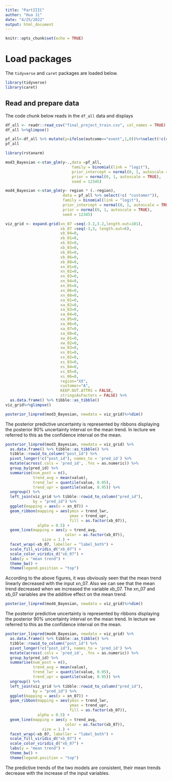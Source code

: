 ```yaml
---
title: "PartIIIC"
author: "Hua Ji"
date: "4/25/2022"
output: html_document
---
```


```r
knitr::opts_chunk$set(echo = TRUE)
```

# Load packages
The `tidyverse` and `caret` packages are loaded below.

```r
library(tidyverse)
library(caret)
```

## Read and prepare data

The code chunk below reads in the `df_all` data and displays 

```r
df_all <- readr::read_csv("final_project_train.csv", col_names = TRUE)
df_all %>%glimpse()
```

```r
pf_all<-df_all %>% mutate(y=ifelse(outcome=="event",1,0))%>%select(!c(rowid,response,outcome))
pf_all
```


```r
library(rstanarm)
```

```r
mod3_Bayesian <-stan_glm(y~.,data =pf_all, 
                             family = binomial(link = "logit"),
                             prior_intercept = normal(0, 1, autoscale = TRUE),
                             prior = normal(0, 1, autoscale = TRUE),
                             seed = 12345)
```

```r
mod4_Bayesian <-stan_glm(y~ region * (.-region), 
                         data = pf_all %>% select(!c( "customer")), 
                         family = binomial(link = "logit"), 
                         prior_intercept = normal(0, 1, autoscale = TRUE),
                         prior = normal(0, 1, autoscale = TRUE),
                         seed = 12345)

```

```r
viz_grid <- expand.grid(xn_07 =seq(-3.2,3.2,length.out=101),
                        xb_07 =seq(-3,3, length.out=6),
                        xb_04=0,
                        xb_01=0,
                        xb_02=0,
                        xb_03=0,
                        xb_05=0,
                        xb_06=0,
                        xb_08=0,
                        xn_01=0,
                        xn_02=0,
                        xn_03=0,
                        xn_04=0,
                        xn_05=0,
                        xn_06=0,
                        xn_08=0,
                        xa_01=0,
                        xa_02=0,
                        xa_03=0,
                        xa_04=0,
                        xa_05=0,
                        xa_06=0,
                        xa_07=0,
                        xa_08=0,
                        xw_01=0,
                        xw_02=0,
                        xw_03=0,
                        xs_01=0,
                        xs_02=0,
                        xs_03=0,
                        xs_04=0,
                        xs_05=0,
                        xs_06=0,
                        region="XX",
                        customer="A",
                        KEEP.OUT.ATTRS = FALSE,
                        stringsAsFactors = FALSE) %>% 
  as.data.frame() %>% tibble::as_tibble()
viz_grid%>%glimpse()
```

```r
posterior_linpred(mod3_Bayesian, newdata = viz_grid)%>%dim()
```

The posterior predictive uncertainty is represented by ribbons displaying the posterior 90% uncertainty interval on the mean trend. In lecture we referred to this as the confidence interval on the mean.
```r
posterior_linpred(mod3_Bayesian, newdata = viz_grid) %>% 
  as.data.frame() %>% tibble::as_tibble() %>% 
  tibble::rowid_to_column("post_id") %>% 
  pivot_longer(!c("post_id"), names_to = 'pred_id') %>% 
  mutate(across(.cols = 'pred_id', .fns = as.numeric)) %>% 
  group_by(pred_id) %>% 
  summarise(num_post = n(),
            trend_avg = mean(value),
            trend_lwr = quantile(value, 0.05),
            trend_upr = quantile(value, 0.95)) %>% 
  ungroup() %>% 
  left_join(viz_grid %>% tibble::rowid_to_column("pred_id"),
            by = "pred_id") %>% 
  ggplot(mapping = aes(x = xn_07)) +
  geom_ribbon(mapping = aes(ymin = trend_lwr,
                            ymax = trend_upr,
                            fill = as.factor(xb_07)),
              alpha = 0.5) +
  geom_line(mapping = aes(y = trend_avg,
                          color = as.factor(xb_07)),
                size = 1.) +
  facet_wrap(~xb_07, labeller = "label_both") +
  scale_fill_viridis_d("xb_07") +
  scale_color_viridis_d("xb_07") +
  labs(y = "mean trend") +
  theme_bw() +
  theme(legend.position = "top")
```
According to the above figures, it was obviously seen that the mean trend linearly decreased with the input xn_07. Also we can see that the mean trend decreased when we increased the variable xb_07. The xn_07 and xb_07 variables are the additive effect on the mean trend.


```r
posterior_linpred(mod4_Bayesian, newdata = viz_grid)%>%dim()
```

The posterior predictive uncertainty is represented by ribbons displaying the posterior 90% uncertainty interval on the mean trend. In lecture we referred to this as the confidence interval on the mean.
```r
posterior_linpred(mod4_Bayesian, newdata = viz_grid) %>% 
  as.data.frame() %>% tibble::as_tibble() %>% 
  tibble::rowid_to_column("post_id") %>% 
  pivot_longer(!c("post_id"), names_to = 'pred_id') %>% 
  mutate(across(.cols = 'pred_id', .fns = as.numeric)) %>% 
  group_by(pred_id) %>% 
  summarise(num_post = n(),
            trend_avg = mean(value),
            trend_lwr = quantile(value, 0.05),
            trend_upr = quantile(value, 0.95)) %>% 
  ungroup() %>% 
  left_join(viz_grid %>% tibble::rowid_to_column("pred_id"),
            by = "pred_id") %>% 
  ggplot(mapping = aes(x = xn_07)) +
  geom_ribbon(mapping = aes(ymin = trend_lwr,
                            ymax = trend_upr,
                            fill = as.factor(xb_07)),
              alpha = 0.5) +
  geom_line(mapping = aes(y = trend_avg,
                          color = as.factor(xb_07)),
                size = 1.) +
  facet_wrap(~xb_07, labeller = "label_both") +
  scale_fill_viridis_d("xb_07") +
  scale_color_viridis_d("xb_07") +
  labs(y = "mean trend") +
  theme_bw() +
  theme(legend.position = "top")
```
The predictive trends of the two models are consistent, their mean trends decrease with the increase of the input variables.